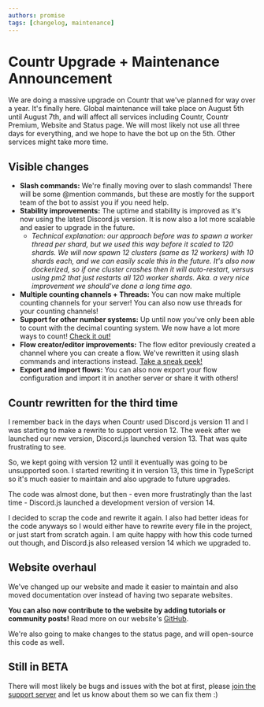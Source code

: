 ```yaml
---
authors: promise
tags: [changelog, maintenance]
---
```


# Countr Upgrade + Maintenance Announcement

We are doing a massive upgrade on Countr that we've planned for way over a year. It's finally here. Global maintenance will take place on August 5th until August 7th, and will affect all services including Countr, Countr Premium, Website and Status page. We will most likely not use all three days for everything, and we hope to have the bot up on the 5th. Other services might take more time.

<!--truncate-->

## Visible changes

* **Slash commands:** We're finally moving over to slash commands! There will be some @mention commands, but these are mostly for the support team of the bot to assist you if you need help.
* **Stability improvements:** The uptime and stability is improved as it's now using the latest Discord.js version. It is now also a lot more scalable and easier to upgrade in the future.
    * *Technical explanation: our approach before was to spawn a worker thread per shard, but we used this way before it scaled to 120 shards. We will now spawn 12 clusters (same as 12 workers) with 10 shards each, and we can easily scale this in the future. It's also now dockerized, so if one cluster crashes then it will auto-restart, versus using pm2 that just restarts all 120 worker shards. Aka. a very nice improvement we should've done a long time ago.*
* **Multiple counting channels + Threads:** You can now make multiple counting channels for your server! You can also now use threads for your counting channels!
* **Support for other number systems:** Up until now you've only been able to count with the decimal counting system. We now have a lot more ways to count! [Check it out!](https://content-rewrite.countr.pages.dev/docs/counting-systems)
* **Flow creator/editor improvements:** The flow editor previously created a channel where you can create a flow. We've rewritten it using slash commands and interactions instead. [Take a sneak peek!](https://content-rewrite.countr.pages.dev/docs/flows/)
* **Export and import flows:** You can also now export your flow configuration and import it in another server or share it with others!

[1]: https://en.wikipedia.org/wiki/Decimal
[2]: https://en.wikipedia.org/wiki/Hexadecimal
[3]: https://en.wikipedia.org/wiki/Binary
[4]: https://en.wikipedia.org/wiki/Base_36
[5]: https://en.wikipedia.org/wiki/Base_64
[6]: https://en.wikipedia.org/wiki/Roman_numerals

## Countr rewritten for the third time

I remember back in the days when Countr used Discord.js version 11 and I was starting to make a rewrite to support version 12. The week after we launched our new version, Discord.js launched version 13. That was quite frustrating to see.

So, we kept going with version 12 until it eventually was going to be unsupported soon. I started rewriting it in version 13, this time in TypeScript so it's much easier to maintain and also upgrade to future upgrades.

The code was almost done, but then - even more frustratingly than the last time - Discord.js launched a development version of version 14.

I decided to scrap the code and rewrite it again. I also had better ideas for the code anyways so I would either have to rewrite every file in the project, or just start from scratch again. I am quite happy with how this code turned out though, and Discord.js also released version 14 which we upgraded to.

## Website overhaul

We've changed up our website and made it easier to maintain and also moved documentation over instead of having two separate websites.

**You can also now contribute to the website by adding tutorials or community posts!** Read more on our website's [GitHub](https://github.com/countr/website).

We're also going to make changes to the status page, and will open-source this code as well.

## Still in BETA

There will most likely be bugs and issues with the bot at first, please [join the support server](https://promise.solutions/discord) and let us know about them so we can fix them :)